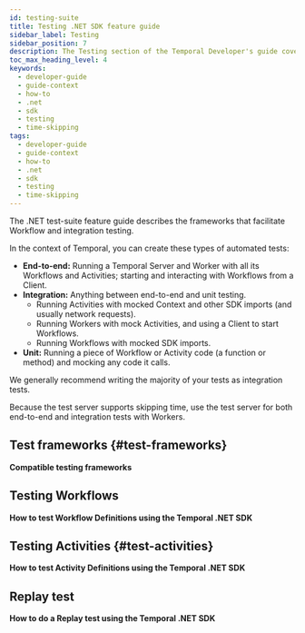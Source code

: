 ```yaml
---
id: testing-suite
title: Testing .NET SDK feature guide
sidebar_label: Testing
sidebar_position: 7
description: The Testing section of the Temporal Developer's guide covers the many ways to test the state of your Temporal Application; that is, ways to view which Workflow Executions are tracked by the Platform and the state of any given Workflow Execution, either currently or at points of an execution.
toc_max_heading_level: 4
keywords:
  - developer-guide
  - guide-context
  - how-to
  - .net
  - sdk
  - testing
  - time-skipping
tags:
  - developer-guide
  - guide-context
  - how-to
  - .net
  - sdk
  - testing
  - time-skipping
---
```


The .NET test-suite feature guide describes the frameworks that facilitate Workflow and integration testing.

In the context of Temporal, you can create these types of automated tests:

- **End-to-end:** Running a Temporal Server and Worker with all its Workflows and Activities; starting and interacting with Workflows from a Client.
- **Integration:** Anything between end-to-end and unit testing.
  - Running Activities with mocked Context and other SDK imports (and usually network requests).
  - Running Workers with mock Activities, and using a Client to start Workflows.
  - Running Workflows with mocked SDK imports.
- **Unit:** Running a piece of Workflow or Activity code (a function or method) and mocking any code it calls.

We generally recommend writing the majority of your tests as integration tests.

Because the test server supports skipping time, use the test server for both end-to-end and integration tests with Workers.

## Test frameworks {#test-frameworks}

**Compatible testing frameworks**

<!-- CONTENT-->

## Testing Workflows

**How to test Workflow Definitions using the Temporal .NET SDK**

<!-- CONTENT-->

## Testing Activities {#test-activities}

**How to test Activity Definitions using the Temporal .NET SDK**

<!-- CONTENT-->

## Replay test

**How to do a Replay test using the Temporal .NET SDK**

<!-- CONTENT-->
